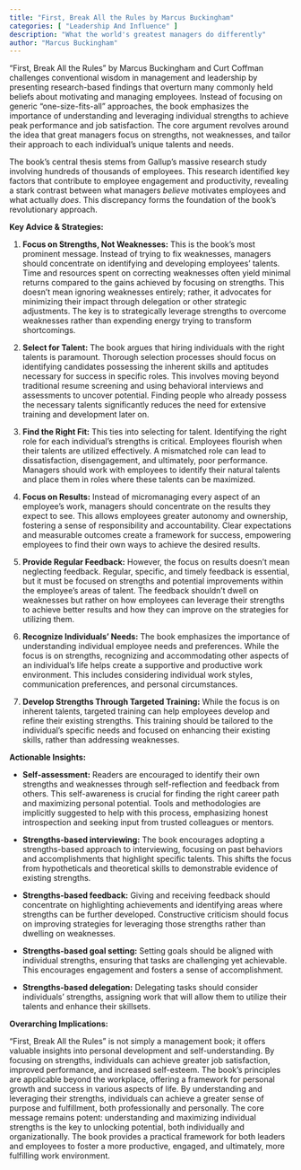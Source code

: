 ```yaml
---
title: "First, Break All the Rules by Marcus Buckingham"
categories: [ "Leadership And Influence" ]
description: "What the world's greatest managers do differently"
author: "Marcus Buckingham"
---
```

"First, Break All the Rules" by Marcus Buckingham and Curt Coffman challenges conventional wisdom in management and leadership by presenting research-based findings that overturn many commonly held beliefs about motivating and managing employees.  Instead of focusing on generic "one-size-fits-all" approaches, the book emphasizes the importance of understanding and leveraging individual strengths to achieve peak performance and job satisfaction.  The core argument revolves around the idea that great managers focus on strengths, not weaknesses, and tailor their approach to each individual's unique talents and needs.

The book's central thesis stems from Gallup's massive research study involving hundreds of thousands of employees. This research identified key factors that contribute to employee engagement and productivity, revealing a stark contrast between what managers *believe* motivates employees and what actually *does*.  This discrepancy forms the foundation of the book's revolutionary approach.

**Key Advice & Strategies:**

1. **Focus on Strengths, Not Weaknesses:** This is the book's most prominent message.  Instead of trying to fix weaknesses, managers should concentrate on identifying and developing employees' talents.  Time and resources spent on correcting weaknesses often yield minimal returns compared to the gains achieved by focusing on strengths. This doesn't mean ignoring weaknesses entirely; rather, it advocates for minimizing their impact through delegation or other strategic adjustments. The key is to strategically leverage strengths to overcome weaknesses rather than expending energy trying to transform shortcomings.

2. **Select for Talent:** The book argues that hiring individuals with the right talents is paramount.  Thorough selection processes should focus on identifying candidates possessing the inherent skills and aptitudes necessary for success in specific roles.  This involves moving beyond traditional resume screening and using behavioral interviews and assessments to uncover potential.  Finding people who already possess the necessary talents significantly reduces the need for extensive training and development later on.

3. **Find the Right Fit:** This ties into selecting for talent.  Identifying the right role for each individual’s strengths is critical.  Employees flourish when their talents are utilized effectively.  A mismatched role can lead to dissatisfaction, disengagement, and ultimately, poor performance.  Managers should work with employees to identify their natural talents and place them in roles where these talents can be maximized.

4. **Focus on Results:** Instead of micromanaging every aspect of an employee’s work, managers should concentrate on the results they expect to see.  This allows employees greater autonomy and ownership, fostering a sense of responsibility and accountability.  Clear expectations and measurable outcomes create a framework for success, empowering employees to find their own ways to achieve the desired results.

5. **Provide Regular Feedback:**  However, the focus on results doesn't mean neglecting feedback.  Regular, specific, and timely feedback is essential, but it must be focused on strengths and potential improvements within the employee's areas of talent.  The feedback shouldn't dwell on weaknesses but rather on how employees can leverage their strengths to achieve better results and how they can improve on the strategies for utilizing them.

6. **Recognize Individuals' Needs:** The book emphasizes the importance of understanding individual employee needs and preferences. While the focus is on strengths, recognizing and accommodating other aspects of an individual's life helps create a supportive and productive work environment.  This includes considering individual work styles, communication preferences, and personal circumstances.

7. **Develop Strengths Through Targeted Training:** While the focus is on inherent talents, targeted training can help employees develop and refine their existing strengths. This training should be tailored to the individual's specific needs and focused on enhancing their existing skills, rather than addressing weaknesses.


**Actionable Insights:**

* **Self-assessment:**  Readers are encouraged to identify their own strengths and weaknesses through self-reflection and feedback from others.  This self-awareness is crucial for finding the right career path and maximizing personal potential.  Tools and methodologies are implicitly suggested to help with this process, emphasizing honest introspection and seeking input from trusted colleagues or mentors.

* **Strengths-based interviewing:** The book encourages adopting a strengths-based approach to interviewing, focusing on past behaviors and accomplishments that highlight specific talents.  This shifts the focus from hypotheticals and theoretical skills to demonstrable evidence of existing strengths.

* **Strengths-based feedback:**  Giving and receiving feedback should concentrate on highlighting achievements and identifying areas where strengths can be further developed.  Constructive criticism should focus on improving strategies for leveraging those strengths rather than dwelling on weaknesses.

* **Strengths-based goal setting:**  Setting goals should be aligned with individual strengths, ensuring that tasks are challenging yet achievable.  This encourages engagement and fosters a sense of accomplishment.

* **Strengths-based delegation:**  Delegating tasks should consider individuals' strengths, assigning work that will allow them to utilize their talents and enhance their skillsets.

**Overarching Implications:**

"First, Break All the Rules" is not simply a management book; it offers valuable insights into personal development and self-understanding.  By focusing on strengths, individuals can achieve greater job satisfaction, improved performance, and increased self-esteem.  The book's principles are applicable beyond the workplace, offering a framework for personal growth and success in various aspects of life.  By understanding and leveraging their strengths, individuals can achieve a greater sense of purpose and fulfillment, both professionally and personally.  The core message remains potent: understanding and maximizing individual strengths is the key to unlocking potential, both individually and organizationally. The book provides a practical framework for both leaders and employees to foster a more productive, engaged, and ultimately, more fulfilling work environment.

